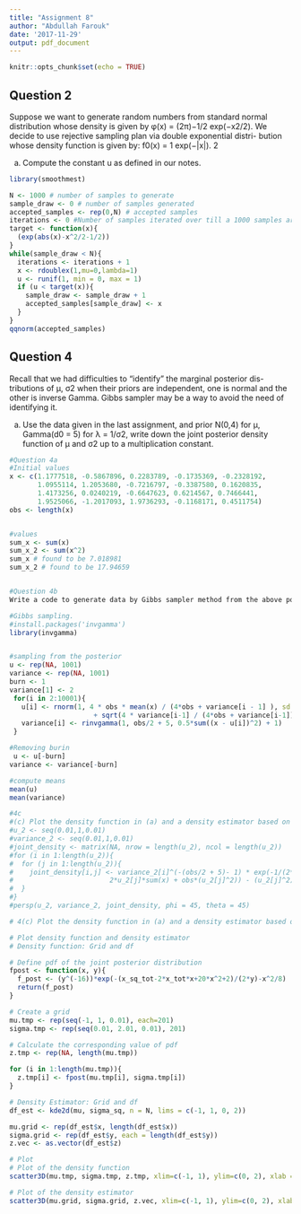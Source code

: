 ```yaml
---
title: "Assignment 8"
author: "Abdullah Farouk"
date: '2017-11-29'
output: pdf_document
---
```


```r
knitr::opts_chunk$set(echo = TRUE)
```

## Question 2

Suppose we want to generate random numbers from standard normal distribution whose density is given by φ(x) = (2π)−1/2 exp(−x2/2). We decide to use rejective sampling plan via double exponential distri- bution whose density function is given by:
f0(x) = 1 exp(−|x|). 2

(a) Compute the constant u as defined in our notes.

```r
library(smoothmest)

N <- 1000 # number of samples to generate
sample_draw <- 0 # number of samples generated
accepted_samples <- rep(0,N) # accepted samples
iterations <- 0 #Number of samples iterated over till a 1000 samples are generated
target <- function(x){
  (exp(abs(x)-x^2/2-1/2))
}
while(sample_draw < N){
  iterations <- iterations + 1
  x <- rdoublex(1,mu=0,lambda=1)
  u <- runif(1, min = 0, max = 1)
  if (u < target(x)){
    sample_draw <- sample_draw + 1
    accepted_samples[sample_draw] <- x
  }
}
qqnorm(accepted_samples)
```


## Question 4
Recall that we had difficulties to “identify” the marginal posterior dis- tributions of μ, σ2 when their priors are independent, one is normal and the other is inverse Gamma. Gibbs sampler may be a way to avoid the need of identifying it.

(a) Use the data given in the last assignment, and prior N(0,4) for μ, Gamma(d0 = 5) for λ = 1/σ2, write down the joint posterior density function of μ and σ2 up to a multiplication constant.

```r
#Question 4a
#Initial values
x <- c(1.1777518, -0.5867896, 0.2283789, -0.1735369, -0.2328192,
       1.0955114, 1.2053680, -0.7216797, -0.3387580, 0.1620835,
       1.4173256, 0.0240219, -0.6647623, 0.6214567, 0.7466441,
       1.9525066, -1.2017093, 1.9736293, -0.1168171, 0.4511754)
obs <- length(x)


#values
sum_x <- sum(x)
sum_x_2 <- sum(x^2)
sum_x # found to be 7.018981
sum_x_2 # found to be 17.94659


#Question 4b
Write a code to generate data by Gibbs sampler method from the above posterior distribution. Generate N = 1000 of pairs. Obtain their means.

#Gibbs sampling.
#install.packages('invgamma')
library(invgamma)


#sampling from the posterior
u <- rep(NA, 1001)
variance <- rep(NA, 1001)
burn <- 1
variance[1] <- 2
 for(i in 2:10001){
   u[i] <- rnorm(1, 4 * obs * mean(x) / (4*obs + variance[i - 1] ), sd =
                     + sqrt(4 * variance[i-1] / (4*obs + variance[i-1])))
   variance[i] <- rinvgamma(1, obs/2 + 5, 0.5*sum((x - u[i])^2) + 1)
 }

#Removing burin
 u <- u[-burn]
variance <- variance[-burn]

#compute means
mean(u)
mean(variance) 

#4c
#(c) Plot the density function in (a) and a density estimator based on posterior sample obtained in (b).
#u_2 <- seq(0.01,1,0.01)
#variance_2 <- seq(0.01,1,0.01)
#joint_density <- matrix(NA, nrow = length(u_2), ncol = length(u_2))
#for (i in 1:length(u_2)){
#  for (j in 1:length(u_2)){
#    joint_density[i,j] <- variance_2[i]^(-(obs/2 + 5)- 1) * exp(-1/(2*variance_2[i])*(sum(x^2) - 
#                        2*u_2[j]*sum(x) + obs*(u_2[j]^2)) - (u_2[j]^2)/8 - 1/variance_2[i]) 
#  }
#}
#persp(u_2, variance_2, joint_density, phi = 45, theta = 45)

# 4(c) Plot the density function in (a) and a density estimator based on posterior sample obtained in (b).

# Plot density function and density estimator
# Density function: Grid and df

# Define pdf of the joint posterior distribution
fpost <- function(x, y){
  f_post <- (y^(-16))*exp(-(x_sq_tot-2*x_tot*x+20*x^2+2)/(2*y)-x^2/8)
  return(f_post)
}

# Create a grid
mu.tmp <- rep(seq(-1, 1, 0.01), each=201)
sigma.tmp <- rep(seq(0.01, 2.01, 0.01), 201)

# Calculate the corresponding value of pdf
z.tmp <- rep(NA, length(mu.tmp))

for (i in 1:length(mu.tmp)){
  z.tmp[i] <- fpost(mu.tmp[i], sigma.tmp[i])
}

# Density Estimator: Grid and df
df_est <- kde2d(mu, sigma_sq, n = N, lims = c(-1, 1, 0, 2))

mu.grid <- rep(df_est$x, length(df_est$x))
sigma.grid <- rep(df_est$y, each = length(df_est$y))
z.vec <- as.vector(df_est$z)

# Plot
# Plot of the density function
scatter3D(mu.tmp, sigma.tmp, z.tmp, xlim=c(-1, 1), ylim=c(0, 2), xlab = expression(mu), ylab = expression(sigma^2), main="Density function", colkey = list(width=0.5))

# Plot of the density estimator
scatter3D(mu.grid, sigma.grid, z.vec, xlim=c(-1, 1), ylim=c(0, 2), xlab = expression(mu), ylab = expression(sigma^2), main="Density estimator", colkey = list(width=0.45))


```

